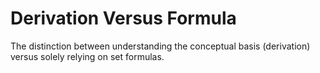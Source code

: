 # Derivation Versus Formula

The distinction between understanding the conceptual basis (derivation) versus solely relying on set formulas.